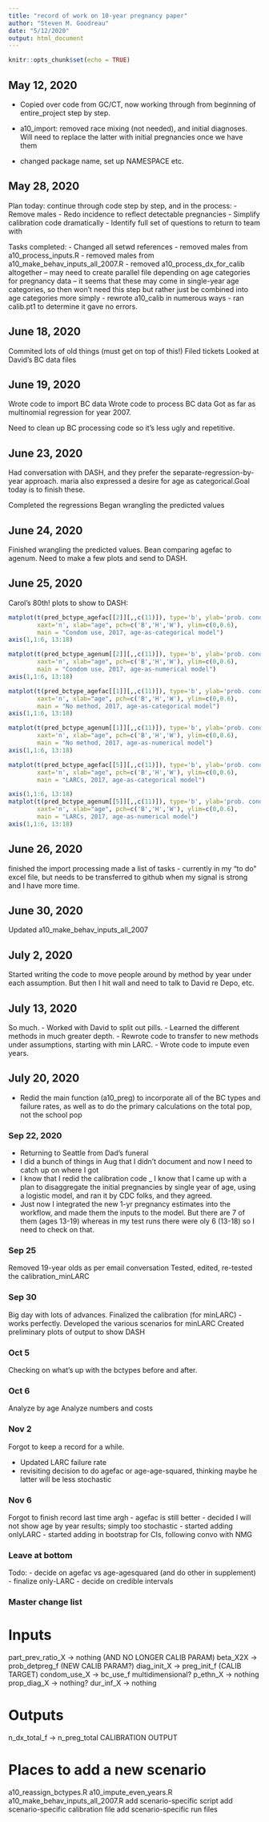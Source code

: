 ```yaml
---
title: "record of work on 10-year pregnancy paper"
author: "Steven M. Goodreau"
date: "5/12/2020"
output: html_document
---
```


```r
knitr::opts_chunk$set(echo = TRUE)
```

## May 12, 2020

- Copied over code from GC/CT, now working through from beginning of entire_project step by step.

- a10_import:  removed race mixing (not needed), and initial diagnoses.  Will need to replace the latter with initial pregnancies once we have them

- changed package name, set up NAMESPACE etc.  

## May 28, 2020

Plan today: continue through code step by step, and in the process:
- Remove males
- Redo incidence to reflect detectable pregnancies
- Simplify calibration code dramatically
- Identify full set of questions to return to team with

Tasks completed:
- Changed all setwd references
- removed males from a10_process_inputs.R
- removed males from a10_make_behav_inputs_all_2007.R
- removed a10_process_dx_for_calib altogether 
-- may need to create parallel file depending on age categories for pregnancy data -- it seems that these may come in single-year age categories, so then won't need this step but rather just be combined into age categories more simply
- rewrote a10_calib in numerous ways
- ran calib.pt1 to determine it gave no errors.

## June 18, 2020

Commited lots of old things (must get on top of this!)
Filed tickets
Looked at David's BC data files

## June 19, 2020

Wrote code to import BC data
Wrote code to process BC data
Got as far as multinomial regression for year 2007.  

Need to clean up BC processing code so it's less ugly and repetitive.

## June 23, 2020

Had conversation with DASH, and they prefer the separate-regression-by-year approach. maria also expressed a desire for age as categorical.Goal today is to finish these.

Completed the regressions
Began wrangling the predicted values

## June 24, 2020

Finished wrangling the predicted values.  Bean comparing agefac to agenum.  Need to make a few plots and send to DASH.

## June 25, 2020

Carol's 80th!
plots to show to DASH:

```r

matplot(t(pred_bctype_agefac[[2]][,,c(11)]), type='b', ylab='prob. condom use', 
        xaxt='n', xlab="age", pch=c('B','H','W'), ylim=c(0,0.6), 
        main = "Condom use, 2017, age-as-categorical model")
axis(1,1:6, 13:18)

matplot(t(pred_bctype_agenum[[2]][,,c(11)]), type='b', ylab='prob. condom use', 
        xaxt='n', xlab="age", pch=c('B','H','W'), ylim=c(0,0.6), 
        main = "Condom use, 2017, age-as-numerical model")
axis(1,1:6, 13:18)

matplot(t(pred_bctype_agefac[[1]][,,c(11)]), type='b', ylab='prob. condom use', 
        xaxt='n', xlab="age", pch=c('B','H','W'), ylim=c(0,0.6), 
        main = "No method, 2017, age-as-categorical model")
axis(1,1:6, 13:18)

matplot(t(pred_bctype_agenum[[1]][,,c(11)]), type='b', ylab='prob. condom use', 
        xaxt='n', xlab="age", pch=c('B','H','W'), ylim=c(0,0.6), 
        main = "No method, 2017, age-as-numerical model")
axis(1,1:6, 13:18)

matplot(t(pred_bctype_agefac[[5]][,,c(11)]), type='b', ylab='prob. condom use', 
        xaxt='n', xlab="age", pch=c('B','H','W'), ylim=c(0,0.6), 
        main = "LARCs, 2017, age-as-categorical model")

axis(1,1:6, 13:18)
matplot(t(pred_bctype_agenum[[5]][,,c(11)]), type='b', ylab='prob. condom use', 
        xaxt='n', xlab="age", pch=c('B','H','W'), ylim=c(0,0.6), 
        main = "LARCs, 2017, age-as-numerical model")
axis(1,1:6, 13:18)

```

## June 26, 2020

finished the import processing
made a list of tasks - currently in my "to do" excel file, but needs to be transferred to github when my signal is strong and I have more time.

## June 30, 2020

Updated a10_make_behav_inputs_all_2007

## July 2, 2020

Started writing the code to move people around by method by year under each assumption.  But then I hit  wall and need to talk to David re Depo, etc.

## July 13, 2020

So much.
- Worked with David to split out pills.
- Learned the different methods in much greater depth.
- Rewrote code to transfer to new methods under assumptions, starting with min LARC.
- Wrote code to impute even years.

## July 20, 2020

- Redid the main function (a10_preg) to incorporate all of the BC types and failure rates, as well as to do the primary calculations on the total pop, not the school pop

### Sep 22, 2020

- Returning to Seattle from Dad's funeral  
- I did a bunch of things in Aug that I didn't document and now I need to catch up on where I got
- I know that I redid the calibration code
_ I know that I came up with a plan to disaggregate the initial pregnancies by single year of age, using a logistic model, and ran it by CDC folks, and they agreed.
- Just now I integrated the new 1-yr pregnancy estimates into the workflow, and made them the inputs to the model.  But there are 7 of them (ages 13-19) whereas in my test runs there were oly 6 (13-18) so I need to check on that.

### Sep 25

Removed 19-year olds as per email conversation
Tested, edited, re-tested the calibration_minLARC

### Sep 30

Big day with lots of advances.
Finalized the calibration (for minLARC) - works perfectly.
Developed the various scenarios for minLARC
Created preliminary plots of output to show DASH

### Oct 5

Checking on what's up with the bctypes before and after.

### Oct 6

Analyze by age
Analyze numbers and costs

### Nov 2

Forgot to keep a record for a while.

- Updated LARC failure rate
- revisiting decision to do agefac or age-age-squared, thinking maybe he latter 
will be less stochastic

### Nov 6

Forgot to finish record last time argh
- agefac is still better
- decided I will not show age by year results; simply too stochastic
- started adding onlyLARC
- started adding in bootstrap for CIs, following convo with NMG

### Leave at bottom

Todo:
- decide on agefac vs age-agesquared (and do other in supplement)
- finalize only-LARC
- decide on credible intervals

### Master change list

# Inputs
part_prev_ratio_X    -> nothing             (AND NO LONGER CALIB PARAM)
beta_X2X             -> prob_detpreg_f      (NEW CALIB PARAM?)
diag_init_X          -> preg_init_f         (CALIB TARGET)
condom_use_X         -> bc_use_f            multidimensional?
p_ethn_X             -> nothing
prop_diag_X          -> nothing?
dur_inf_X            -> nothing

# Outputs
n_dx_total_f         -> n_preg_total        CALIBRATION OUTPUT

#  Places to add a new scenario
a10_reassign_bctypes.R
a10_impute_even_years.R
a10_make_behav_inputs_all_2007.R
add scenario-specific script
add scenario-specific calibration file
add scenario-specific run files
